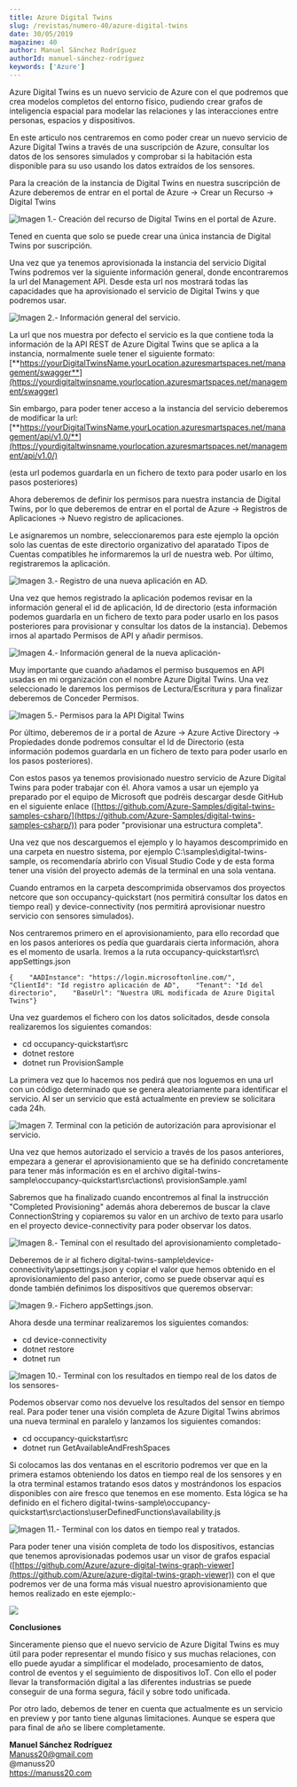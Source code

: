 ```yaml
---
title: Azure Digital Twins
slug: /revistas/numero-40/azure-digital-twins
date: 30/05/2019
magazine: 40
author: Manuel Sánchez Rodríguez
authorId: manuel-sánchez-rodríguez
keywords: ['Azure']
---
```






Azure Digital Twins es un nuevo servicio de Azure con el que podremos que crea modelos completos del entorno físico, pudiendo crear grafos de inteligencia espacial para modelar las relaciones y las interacciones entre personas, espacios y dispositivos.

En este articulo nos centraremos en como poder crear un nuevo servicio de Azure Digital Twins a través de una suscripción de Azure, consultar los datos de los sensores simulados y comprobar si la habitación esta disponible para su uso usando los datos extraídos de los sensores.

Para la creación de la instancia de Digital Twins en nuestra suscripción de Azure deberemos de entrar en el portal de Azure -&gt; Crear un Recurso -&gt; Digital Twins

![Imagen 1.- Creación del recurso de Digital Twins en el portal de Azure.](../../../images/numero40/azure-digital-twins/image1.png)

Tened en cuenta que solo se puede crear una única instancia de Digital Twins por suscripción.

Una vez que ya tenemos aprovisionada la instancia del servicio Digital Twins podremos ver la siguiente información general, donde encontraremos la url del Management API. Desde esta url nos mostrará todas las capacidades que ha aprovisionado el servicio de Digital Twins y que podremos usar.

![Imagen 2.- Información general del servicio. ](../../../images/numero40/azure-digital-twins/image2.png)

La url que nos muestra por defecto el servicio es la que contiene toda la información de la API REST de Azure Digital Twins que se aplica a la instancia, normalmente suele tener el siguiente formato: [**https://yourDigitalTwinsName.yourLocation.azuresmartspaces.net/management/swagger**](https://yourdigitaltwinsname.yourlocation.azuresmartspaces.net/management/swagger)

Sin embargo, para poder tener acceso a la instancia del servicio deberemos de modificar la url: [**https://yourDigitalTwinsName.yourLocation.azuresmartspaces.net/management/api/v1.0/**](https://yourdigitaltwinsname.yourlocation.azuresmartspaces.net/management/api/v1.0/)

(esta url podemos guardarla en un fichero de texto para poder usarlo en los pasos posteriores)

Ahora deberemos de definir los permisos para nuestra instancia de Digital Twins, por lo que deberemos de entrar en el portal de Azure -&gt; Registros de Aplicaciones -&gt; Nuevo registro de aplicaciones.

Le asignaremos un nombre, seleccionaremos para este ejemplo la opción solo las cuentas de este directorio organizativo del aparatado Tipos de Cuentas compatibles he informaremos la url de nuestra web. Por último, registraremos la aplicación.

![Imagen 3.- Registro de una nueva aplicación en AD.](../../../images/numero40/azure-digital-twins/image3.png)

Una vez que hemos registrado la aplicación podemos revisar en la información general el id de aplicación, Id de directorio (esta información podemos guardarla en un fichero de texto para poder usarlo en los pasos posteriores para provisionar y consultar los datos de la instancia). Debemos irnos al apartado Permisos de API y añadir permisos.

![Imagen 4.- Información general de la nueva aplicación-](../../../images/numero40/azure-digital-twins/image4.png)

Muy importante que cuando añadamos el permiso busquemos en API usadas en mi organización con el nombre Azure Digital Twins. Una vez seleccionado le daremos los permisos de Lectura/Escritura y para finalizar deberemos de Conceder Permisos.

![Imagen 5.- Permisos para la API Digital Twins](../../../images/numero40/azure-digital-twins/image5.png)

Por último, deberemos de ir a portal de Azure -&gt; Azure Active Directory -&gt; Propiedades donde podremos consultar el Id de Directorio (esta información podemos guardarla en un fichero de texto para poder usarlo en los pasos posteriores).

Con estos pasos ya tenemos provisionado nuestro servicio de Azure Digital Twins para poder trabajar con él. Ahora vamos a usar un ejemplo ya preparado por el equipo de Microsoft que podréis descargar desde GitHub en el siguiente enlace ([https://github.com/Azure-Samples/digital-twins-samples-csharp/](https://github.com/Azure-Samples/digital-twins-samples-csharp/)) para poder "provisionar una estructura completa".

Una vez que nos descarguemos el ejemplo y lo hayamos descomprimido en una carpeta en nuestro sistema, por ejemplo C:\samples\digital-twins-sample, os recomendaría abrirlo con Visual Studio Code y de esta forma tener una visión del proyecto además de la terminal en una sola ventana.

Cuando entramos en la carpeta descomprimida observamos dos proyectos netcore que son occupancy-quickstart (nos permitirá consultar los datos en tiempo real) y device-connectivity (nos permitirá aprovisionar nuestro servicio con sensores simulados).

Nos centraremos primero en el aprovisionamiento, para ello recordad que en los pasos anteriores os pedía que guardarais cierta información, ahora es el momento de usarla. Iremos a la ruta occupancy-quickstart\src\ appSettings.json

```
{    "AADInstance": "https://login.microsoftonline.com/",    "ClientId": "Id registro aplicación de AD",    "Tenant": "Id del directorio",    "BaseUrl": "Nuestra URL modificada de Azure Digital Twins"}​
```



Una vez guardemos el fichero con los datos solicitados, desde consola realizaremos los siguientes comandos:

- cd occupancy-quickstart\src
- dotnet restore
- dotnet run ProvisionSample


La primera vez que lo hacemos nos pedirá que nos loguemos en una url con un código determinado que se genera aleatoriamente para identificar el servicio. Al ser un servicio que está actualmente en preview se solicitara cada 24h.

![Imagen 7. Terminal con la petición de autorización para aprovisionar el servicio. ](../../../images/numero40/azure-digital-twins/image6.png)

Una vez que hemos autorizado el servicio a través de los pasos anteriores, empezara a generar el aprovisionamiento que se ha definido concretamente para tener más información es en el archivo digital-twins-sample\occupancy-quickstart\src\actions\ provisionSample.yaml

Sabremos que ha finalizado cuando encontremos al final la instrucción "Completed Provisioning" además ahora deberemos de buscar la clave ConnectionString y copiaremos su valor en un archivo de texto para usarlo en el proyecto device-connectivity para poder observar los datos.​

![Imagen 8.- Teminal con el resultado del aprovisionamiento completado- ](../../../images/numero40/azure-digital-twins/image7.png)

Deberemos de ir al fichero digital-twins-sample\device-connectivity\appsettings.json y copiar el valor que hemos obtenido en el aprovisionamiento del paso anterior, como se puede observar aquí es donde también definimos los dispositivos que queremos observar:

![Imagen 9.- Fichero appSettings.json. ](../../../images/numero40/azure-digital-twins/image8.png)

Ahora desde una terminar realizaremos los siguientes comandos:

- cd device-connectivity
- dotnet restore
- dotnet run​


![Imagen 10.- Terminal con los resultados en tiempo real de los datos de los sensores- ](../../../images/numero40/azure-digital-twins/image9.png)

Podemos observar como nos devuelve los resultados del sensor en tiempo real. Para poder tener una visión completa de Azure Digital Twins abrimos una nueva terminal en paralelo y lanzamos los siguientes comandos:

- cd occupancy-quickstart\src
- dotnet run GetAvailableAndFreshSpaces


Si colocamos las dos ventanas en el escritorio podremos ver que en la primera estamos obteniendo los datos en tiempo real de los sensores y en la otra terminal estamos tratando esos datos y mostrándonos los espacios disponibles con aire fresco que tenemos en ese momento. Esta lógica se ha definido en el fichero digital-twins-sample\occupancy-quickstart\src\actions\userDefinedFunctions\availability.js

![Imagen 11.- Terminal con los datos en tiempo real y tratados.](../../../images/numero40/azure-digital-twins/image10.png)

Para poder tener una visión completa de todo los dispositivos, estancias que tenemos aprovisionadas podemos usar un visor de grafos espacial ([https://github.com/Azure/azure-digital-twins-graph-viewer](https://github.com/Azure/azure-digital-twins-graph-viewer)) con el que podremos ver de una forma más visual nuestro aprovisionamiento que hemos realizado en este ejemplo:-

![](../../../images/numero40/azure-digital-twins/image12.png)

**Conclusiones**

Sinceramente pienso que el nuevo servicio de Azure Digital Twins es muy útil para poder representar el mundo físico y sus muchas relaciones, con ello puede ayudar a simplificar el modelado, procesamiento de datos, control de eventos y el seguimiento de dispositivos IoT. Con ello el poder llevar la transformación digital a las diferentes industrias se puede conseguir de una forma segura, fácil y sobre todo unificada.

Por otro lado, debemos de tener en cuenta que actualmente es un servicio en preview y por tanto tiene algunas limitaciones. Aunque se espera que para final de año se libere completamente.



**Manuel Sánchez Rodríguez** <br />
[Manuss20@gmail.com](mailto:Manuss20@gmail.com) <br />
@manuss20 <br />
 https://manuss20.com